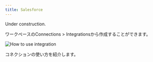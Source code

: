 ```yaml
---
title: Salesforce
---
```


Under construction.

ワークペースのConnections > Integrationsから作成することができます。

<img
    src="/assets/images/integrations/integrations-how-to-use.png"
    alt="How to use integration"
/>

<CardGroup cols={1}>
    <Card title="コネクター: DB / DWH / SaaS" href="/workspace/ja/data-sources/connectors">
        コネクションの使い方を紹介します。
    </Card>
</CardGroup>
